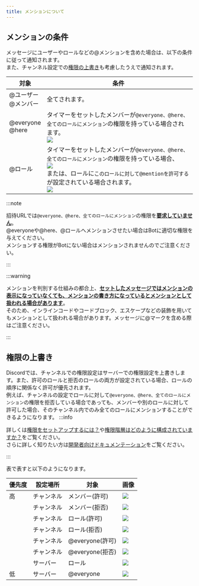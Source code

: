 ```yaml
---
title: メンションについて
---
```


## メンションの条件
メッセージにユーザーやロールなどの<Mention>@メンション</Mention>を含めた場合は、以下の条件に従って通知されます。  
また、チャンネル設定での[権限の上書き](#権限の上書き)も考慮したうえで通知されます。

| 対象                                                        | 条件                                                                                                                                                                                                                                                              |
|-----------------------------------------------------------|-----------------------------------------------------------------------------------------------------------------------------------------------------------------------------------------------------------------------------------------------------------------|
| <Mention>@ユーザー</Mention><br/><Mention>@メンバー</Mention>     | 全てされます。                                                                                                                                                                                                                                                         |
| <Mention>@everyone</Mention><br/><Mention>@here</Mention> | タイマーをセットしたメンバーが`@everyone、@here、全てのロールにメンション`の権限を持っている場合されます。<br/>![](../../assets/permissions/mention-everyone-here-and-all-roles.jpg)                                                                                                                         |
| <Mention>@ロール</Mention>                                   | タイマーをセットしたメンバーが`@everyone、@here、全てのロールにメンション`の権限を持っている場合、<br/>![](../../assets/permissions/mention-everyone-here-and-all-roles.jpg)<br/>または、ロールに`このロールに対して@mentionを許可する`が設定されている場合されます。<br/>![](../../assets/permissions/allow-anyone-to-mention-this-role.jpg) |

:::note

招待URLでは`@everyone、@here、全てのロールにメンション`の権限を<u>**要求していません**</u>。  
<Mention>@everyone</Mention>や<Mention>@here</Mention>、<Mention>@ロール</Mention>へメンションさせたい場合はBotに適切な権限を与えてください。  
メンションする権限がBotにない場合はメンションされませんのでご注意ください。

:::

:::warning

メンションを判別する仕組みの都合上、<u>**セットしたメッセージではメンションの表示になっていなくても、メンションの書き方になっているとメンションとして扱われる場合があります**</u>。  
そのため、インラインコードやコードブロック、エスケープなどの装飾を用いてもメンションとして扱われる場合があります。メッセージに@マークを含める際はご注意ください。  

:::

## 権限の上書き
Discordでは、チャンネルでの権限設定はサーバーでの権限設定を上書きします。また、許可のロールと拒否のロールの両方が設定されている場合、ロールの順序に関係なく許可が優先されます。  
例えば、チャンネルの設定でロールに対して`@everyone、@here、全てのロールにメンション`の権限を拒否している場合であっても、メンバーや別のロールに対して許可した場合、そのチャンネル内でのみ全てのロールにメンションすることができるようになります。
:::info

詳しくは[権限をセットアップするには？](https://support.discord.com/hc/ja/articles/206029707-%E6%A8%A9%E9%99%90%E3%82%92%E3%82%BB%E3%83%83%E3%83%88%E3%82%A2%E3%83%83%E3%83%97%E3%81%99%E3%82%8B%E3%81%AB%E3%81%AF)や[権限階層はどのように構成されていますか？](https://support.discord.com/hc/ja/articles/206141927-How-is-the-permission-hierarchy-structured)をご覧ください。  
さらに詳しく知りたい方は[開発者向けドキュメンテーション](https://discord.com/developers/docs/topics/permissions)をご覧ください。

:::

表で表すと以下のようになります。

| 優先度 | 設定場所  | 対象            | 画像                                                       |
|-----|-------|---------------|----------------------------------------------------------|
| 高   | チャンネル | メンバー(許可)      | ![](../../assets/permissions/channel-member-allow.jpg)   |
|     | チャンネル | メンバー(拒否)      | ![](../../assets/permissions/channel-member-deny.jpg)    |
|     | チャンネル | ロール(許可)       | ![](../../assets/permissions/channel-role-allow.jpg)     |
|     | チャンネル | ロール(拒否)       | ![](../../assets/permissions/channel-role-deny.jpg)      |
|     | チャンネル | @everyone(許可) | ![](../../assets/permissions/channel-everyone-allow.jpg) |
|     | チャンネル | @everyone(拒否) | ![](../../assets/permissions/channel-everyone-deny.jpg)  |
|     | サーバー  | ロール	          | ![](../../assets/permissions/server-role-allow.jpg)      |
| 低   | サーバー  | @everyone	    | ![](../../assets/permissions/server-everyone-allow.jpg)  |